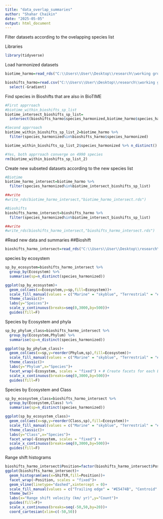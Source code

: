 ```yaml
---
title: "data_overlap_summaries"
author: "Shahar Chaikin"
date: "2025-05-05"
output: html_document
---
```


Filter datasets according to the ovelapping species list

Libraries
```r
library(tidyverse)
```

Load harmonized datasets
```r
biotime_harmo=read_rds("C:\\Users\\User\\Desktop\\research\\working groups\\iDiv_2024_25_sRED\\R\\sRED_demog_range_shifts\\stage_1_species_harmo\\biotime_harmo.rds")

bioshifts_harmo=read.csv("C:\\Users\\User\\Desktop\\research\\working groups\\iDiv_2024_25_sRED\\R\\sRED_demog_range_shifts\\stage_1_species_harmo\\bioshifts_harmo.csv") %>% 
  select(-Gradient)
```

Find species in Bioshifts that are also in BioTIME
```r
#First apprroach
#biotime_within_bioshifts_sp_list
biotime_intersect_bioshifts_sp_list=
  intersect(bioshifts_harmo$species_harmonized,biotime_harmo$species_harmonized)

#Second apprroach
biotime_within_bioshifts_sp_list_2=biotime_harmo %>% 
  filter(species_harmonized%in%bioshifts_harmo$species_harmonized)

biotime_within_bioshifts_sp_list_2$species_harmonized %>% n_distinct()

#Yes, both apprroach converge on 4990 species
rm(biotime_within_bioshifts_sp_list_2)
```

Create new subseted datasets according to the new species list
```r
#Biotime
biotime_harmo_intersect=biotime_harmo %>% 
  filter(species_harmonized%in%biotime_intersect_bioshifts_sp_list)

##write
#write_rds(biotime_harmo_intersect,"biotime_harmo_intersect.rds")

#Bioshifts
bioshifts_harmo_intersect=bioshifts_harmo %>% 
  filter(species_harmonized%in%biotime_intersect_bioshifts_sp_list)

##write
#write_rds(bioshifts_harmo_intersect,"bioshifts_harmo_intersect.rds")
```

#Read new data and summaries
##Bioshift
```r
bioshifts_harmo_intersect=read_rds("C:\\Users\\User\\Desktop\\research\\working groups\\iDiv_2024_25_sRED\\R\\sRED_demog_range_shifts\\stage_2_merge_data/bioshifts_harmo_intersect.rds")
```

species by ecosystem
```r
sp_by_ecosystem=bioshifts_harmo_intersect %>% 
  group_by(Ecosystem) %>% 
  summarise(sp=n_distinct(species_harmonized))

ggplot(sp_by_ecosystem)+
  geom_col(aes(x=Ecosystem,y=sp,fill=Ecosystem))+
  scale_fill_manual(values = c("Marine" = "skyblue", "Terrestrial" = "#6FB74E"))+
  theme_classic()+
  labs(y="Speices")+
  scale_y_continuous(breaks=seq(0,3000,by=500))+
  guides(fill=F)
```

Species by Ecosystem and phyla
```r
sp_by_phylum_class=bioshifts_harmo_intersect %>% 
  group_by(Ecosystem,Phylum) %>% 
  summarise(sp=n_distinct(species_harmonized))

ggplot(sp_by_phylum_class)+
  geom_col(aes(x=sp,y=reorder(Phylum,sp),fill=Ecosystem))+
  scale_fill_manual(values = c("Marine" = "skyblue", "Terrestrial" = "#6FB74E"))+
  theme_classic()+
  labs(y="Phylum",x="Species")+
  facet_wrap(~Ecosystem, scales = "fixed") + # Create facets for each Ecosystem
  scale_x_continuous(breaks=seq(0,3000,by=500))+
  guides(fill=F)
```

Species by Ecosystem and Class
```r
sp_by_ecosystem_class=bioshifts_harmo_intersect %>% 
  group_by(Ecosystem,Class) %>% 
  summarise(sp=n_distinct(species_harmonized))

ggplot(sp_by_ecosystem_class)+
  geom_col(aes(x=sp,y=reorder(Class,sp),fill=Ecosystem))+
  scale_fill_manual(values = c("Marine" = "skyblue", "Terrestrial" = "#6FB74E"))+
  theme_classic()+
  labs(y="Class",x="Species")+
  facet_wrap(~Ecosystem, scales = "fixed") +
  scale_x_continuous(breaks=seq(0,3000,by=500))+
  guides(fill=F)
```

Range shift histograms
```r
bioshifts_harmo_intersect$Position=factor(bioshifts_harmo_intersect$Position,levels = c("Trailing edge","Centroid","Leading edge"))
ggplot(bioshifts_harmo_intersect)+
  geom_histogram(aes(x=ShiftR,fill=Position))+
  facet_wrap(~Position, scales = "fixed")+
  geom_vline(linetype="dashed",xintercept = 0)+
  scale_fill_manual(values = c("Trailing edge" = "#E5474B", "Centroid" = "black","Leading edge"="#92BAE3"))+
  theme_bw()+
  labs(x="Range shift velocity (km/ yr)",y="Count")+
  guides(fill=F)+
  scale_x_continuous(breaks=seq(-50,50,by=20))+
  coord_cartesian(xlim=c(-50,50))
```

